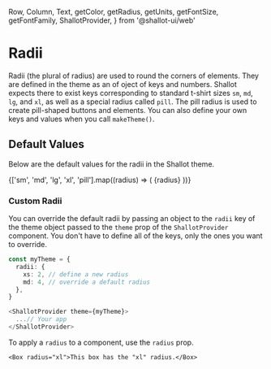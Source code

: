   Row,
  Column,
  Text,
  getColor,
  getRadius,
  getUnits,
  getFontSize,
  getFontFamily,
  ShallotProvider,
} from '@shallot-ui/web'

<Meta title="🎨 Theme / Radii" />

# Radii

Radii (the plural of radius) are used to round the corners of elements. They are defined in the theme as an of oject of keys and numbers. Shallot expects there to exist keys corresponding to standard t-shirt sizes `sm`, `md`, `lg`, and `xl`, as well as a special radius called `pill`. The pill radius is used to create pill-shaped buttons and elements. You can also define your own keys and values when you call `makeTheme()`.

## Default Values

Below are the default values for the radii in the Shallot theme.

<Canvas>
  <ShallotProvider>
    <Column
      shallot={{
        borderRadius: getRadius('xl'),
      }}
    >
      <Row shallot={{ alignItems: 'center', margin: getUnits(2) }}>
        {['sm', 'md', 'lg', 'xl', 'pill'].map((radius) => (
          <Column
            key={radius}
            shallot={{
              backgroundColor: getColor('Shading', 100),
              borderColor: getColor('Shading', 200),
              borderRadius: getRadius(radius),
              borderWidth: 1,
              height: getUnits(5),
              width: getUnits(5),
              margin: getUnits(1),
              alignItems: 'center',
              justifyContent: 'center',
            }}
          >
            <Text
              shallot={{
                fontFamily: getFontFamily('Monospace'),
                fontSize: getFontSize('sm'),
                textColor: getColor('Shading', 300),
              }}
            >
              {radius}
            </Text>
          </Column>
        ))}
      </Row>
    </Column>
  </ShallotProvider>
</Canvas>

<br />

### Custom Radii

You can override the default radii by passing an object to the `radii` key of the theme object passed to the `theme` prop of the `ShallotProvider` component. You don't have to define all of the keys, only the ones you want to override.

```ts
const myTheme = {
  radii: {
    xs: 2, // define a new radius
    md: 4, // override a default radius
  },
}

<ShallotProvider theme={myTheme}>
  ...// Your app
</ShallotProvider>
```

To apply a `radius` to a component, use the `radius` prop.

```tsx
<Box radius="xl">This box has the "xl" radius.</Box>
```
